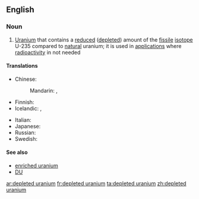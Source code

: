 ==English==

===Noun===
{{wikipedia}}
{{en-noun|-}}

# [[uranium|Uranium]] that contains a [[reduced]] ([[depleted]]) amount of the [[fissile]] [[isotope]] U-235 compared to [[natural]] uranium; it is used in [[application]]s where [[radioactivity]] in not needed

====Translations====
{{trans-top|uranium that contains reduced U-235}}
* Chinese:
*: Mandarin: {{t+|cmn|貧鈾|sc=Hani}}, {{t|cmn|贫铀|tr=pínyóu|sc=Hani}}
* Finnish: {{t|fi|köyhdytetty uraani}}
* Icelandic: {{t|is|sneytt úran|n}}, {{t|is|rýrt úran|n}}
{{trans-mid}}
* Italian: {{t|it|uranio impoverito|m}}
* Japanese: {{t|ja|劣化ウラン|tr=rekka uran}}
* Russian: {{t|ru|обеднённый ура́н|m}}
* Swedish: {{t|sv|utarmat uran|n}}
{{trans-bottom}}

====See also====
* [[enriched uranium]]
* [[DU]]

[[ar:depleted uranium]]
[[fr:depleted uranium]]
[[ta:depleted uranium]]
[[zh:depleted uranium]]